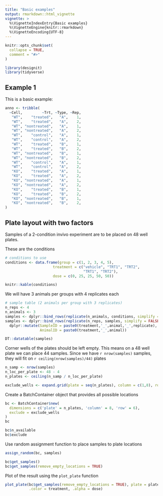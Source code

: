 ```yaml
---
title: "Basic examples"
output: rmarkdown::html_vignette
vignette: >
  %\VignetteIndexEntry{Basic examples}
  %\VignetteEngine{knitr::rmarkdown}
  %\VignetteEncoding{UTF-8}
---
```


```r
knitr::opts_chunk$set(
  collapse = TRUE,
  comment = "#>"
)
```

```r
library(designit)
library(tidyverse)
```

## Example 1

This is a basic example:

```r
anno <- tribble(
  ~Cell,         ~Trt, ~Type, ~Rep,
   "WT",    "treated",   "A",    1,
   "WT",    "treated",   "A",    2,  
   "WT", "nontreated",   "A",    1,
   "WT", "nontreated",   "A",    2,
   "WT",    "control",   "A",    1,
   "WT",    "control",   "A",    2,
   "WT",    "treated",   "B",    1,
   "WT",    "treated",   "B",    2,  
   "WT", "nontreated",   "B",    1,
   "WT", "nontreated",   "B",    2,
   "WT",    "control",   "A",    1,
   "WT",    "control",   "A",    2,
   "KO",    "treated",   "A",    1,
   "KO",    "treated",   "A",    2,  
   "KO", "nontreated",   "A",    1,
   "KO", "nontreated",   "A",    2,
   "KO",    "treated",   "B",    1,
   "KO",    "treated",   "B",    2,  
   "KO", "nontreated",   "B",    1,
   "KO", "nontreated",   "B",    2,  
)
```


## Plate layout with two factors

Samples of a 2-condition invivo experiment are to be
placed on 48 well plates.

These are the conditions

```r

# conditions to use
conditions <- data.frame(group = c(1, 2, 3, 4, 5),
                      treatment = c("vehicle", "TRT1", "TRT2",
                                    "TRT1", "TRT2"),
                      dose = c(0, 25, 25, 50, 50))

knitr::kable(conditions)
```

We will have 3 animals per groups with 4 replicates each

```r
# sample table (2 animals per group with 3 replicates)
n_reps <- 4
n_animals <- 3
samples <- dplyr::bind_rows(replicate(n_animals, conditions, simplify = FALSE), .id = 'animal') 
samples <- dplyr::bind_rows(replicate(n_reps, samples, simplify = FALSE), .id = 'replicate') %>%
  dplyr::mutate(SampleID = paste0(treatment,'_',animal,'_',replicate),
                AnimalID = paste0(treatment,'_',animal))

DT::datatable(samples)
```

Corner wells of the plates should be left empty.
This means on a 48 well plate we can place 44 samples.
Since we have `r nrow(samples)` samples, they will fit on
`r ceiling(nrow(samples)/44)` plates

```r
n_samp <- nrow(samples)
n_loc_per_plate <- 48 - 4
n_plates <- ceiling(n_samp / n_loc_per_plate)

exclude_wells <- expand.grid(plate = seq(n_plates), column = c(1,8), row = c(1,6))
```

Create a BatchContainer object that provides all possible locations

```r
bc <- BatchContainer$new(
  dimensions = c('plate' = n_plates, 'column' = 8, 'row' = 6),
  exclude = exclude_wells
)
bc

bc$n_available
bc$exclude
```

Use random assignment function to place samples to plate locations

```r
assign_random(bc, samples)

bc$get_samples()
bc$get_samples(remove_empty_locations = TRUE)

```

Plot of the result using the `plot_plate` function

```r
plot_plate(bc$get_samples(remove_empty_locations = TRUE), plate = plate, column = column, row = row,
           .color = treatment, .alpha = dose)

```

